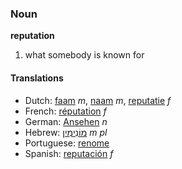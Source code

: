 ===Noun===
'''reputation'''

# what somebody is known for

====Translations====
*Dutch: [[faam]] ''m'', [[naam]] ''m'', [[reputatie]] ''f''
*French: [[réputation]] ''f''
*German: [[Ansehen]] ''n''
*Hebrew: [[מונימין|מוֹנִימִין]] ''m pl''
*Portuguese: [[renome]]
*Spanish: [[reputación]] ''f''